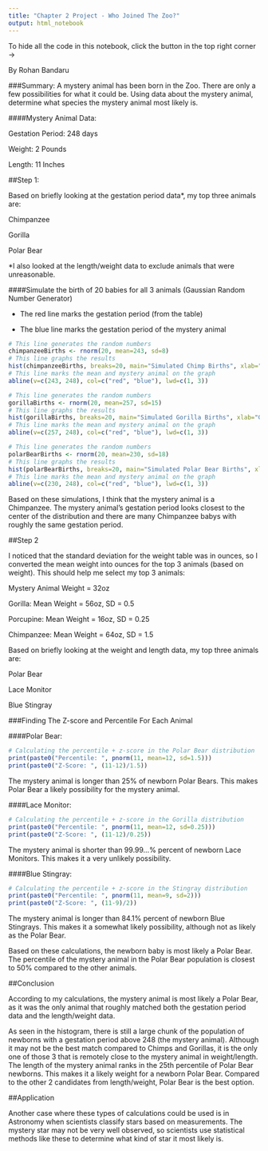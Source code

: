 ```yaml
---
title: "Chapter 2 Project - Who Joined The Zoo?"
output: html_notebook
---
```

To hide all the code in this notebook, click the button in the top right corner ->

By Rohan Bandaru


###Summary:
A mystery animal has been born in the Zoo. There are only a few possibilities for what it could be. Using data about the mystery animal, determine what species the mystery animal most likely is.


####Mystery Animal Data:

Gestation Period: 248 days 

Weight: 2 Pounds 

Length: 11 Inches 


##Step 1:

Based on briefly looking at the gestation period data*, my top three animals are:

Chimpanzee

Gorilla

Polar Bear

*I also looked at the length/weight data to exclude animals that were unreasonable.

####Simulate the birth of 20 babies for all 3 animals (Gaussian Random Number Generator)

- The red line marks the gestation period (from the table) \n

- The blue line marks the gestation period of the mystery animal \n

```r
# This line generates the random numbers
chimpanzeeBirths <- rnorm(20, mean=243, sd=8)
# This line graphs the results
hist(chimpanzeeBirths, breaks=20, main="Simulated Chimp Births", xlab="Gestation Period (days)", include.lowest=TRUE, xlim=c(220, 280))
# This line marks the mean and mystery animal on the graph
abline(v=c(243, 248), col=c("red", "blue"), lwd=c(1, 3))
```

```r
# This line generates the random numbers
gorillaBirths <- rnorm(20, mean=257, sd=15)
# This line graphs the results
hist(gorillaBirths, breaks=20, main="Simulated Gorilla Births", xlab="Gestation Period (days)", include.lowest=TRUE, xlim=c(200, 300))
# This line marks the mean and mystery animal on the graph
abline(v=c(257, 248), col=c("red", "blue"), lwd=c(1, 3))
```

```r
# This line generates the random numbers
polarBearBirths <- rnorm(20, mean=230, sd=18)
# This line graphs the results
hist(polarBearBirths, breaks=20, main="Simulated Polar Bear Births", xlab="Gestation Period (days)", include.lowest=TRUE, xlim=c(180, 280))
# This line marks the mean and mystery animal on the graph
abline(v=c(230, 248), col=c("red", "blue"), lwd=c(1, 3))
```

Based on these simulations, I think that the mystery animal is a Chimpanzee. The mystery animal's gestation period looks closest to the center of the distribution and there are many Chimpanzee babys with roughly the same gestation period. 


##Step 2

I noticed that the standard deviation for the weight table was in ounces, so I converted the mean weight into ounces for the top 3 animals (based on weight). This should help me select my top 3 animals:

Mystery Animal Weight = 32oz

Gorilla: Mean Weight = 56oz, SD = 0.5

Porcupine: Mean Weight = 16oz, SD = 0.25

Chimpanzee: Mean Weight = 64oz, SD = 1.5


Based on briefly looking at the weight and length data, my top three animals are:

Polar Bear

Lace Monitor

Blue Stingray



###Finding The Z-score and Percentile For Each Animal

####Polar Bear:
```r
# Calculating the percentile + z-score in the Polar Bear distribution
print(paste0("Percentile: ", pnorm(11, mean=12, sd=1.5)))
print(paste0("Z-Score: ", (11-12)/1.5))
```
The mystery animal is longer than 25% of newborn Polar Bears. This makes Polar Bear a likely possibility for the mystery animal. 

####Lace Monitor:
```r
# Calculating the percentile + z-score in the Gorilla distribution
print(paste0("Percentile: ", pnorm(11, mean=12, sd=0.25)))
print(paste0("Z-Score: ", (11-12)/0.25))
```
The mystery animal is shorter than 99.99...% percent of newborn Lace Monitors. This makes it a very unlikely possibility. 

####Blue Stingray:
```r
# Calculating the percentile + z-score in the Stingray distribution
print(paste0("Percentile: ", pnorm(11, mean=9, sd=2)))
print(paste0("Z-Score: ", (11-9)/2))
```
The mystery animal is longer than 84.1% percent of newborn Blue Stingrays. This makes it a somewhat likely possibility, although not as likely as the Polar Bear. 


Based on these calculations, the newborn baby is most likely a Polar Bear. The percentile of the mystery animal in the Polar Bear population is closest to 50% compared to the other animals. 


##Conclusion

According to my calculations, the mystery animal is most likely a Polar Bear, as it was the only animal that roughly matched both the gestation period data and the length/weight data.

As seen in the histogram, there is still a large chunk of the population of newborns with a gestation period above 248 (the mystery animal). Although it may not be the best match compared to Chimps and Gorillas, it is the only one of those 3 that is remotely close to the mystery animal in weight/length. The length of the mystery animal ranks in the 25th percentile of Polar Bear newborns. This makes it a likely weight for a newborn Polar Bear. Compared to the other 2 candidates from length/weight, Polar Bear is the best option.


##Application

Another case where these types of calculations could be used is in Astronomy when scientists classify stars based on measurements. The mystery star may not be very well observed, so scientists use statistical methods like these to determine what kind of star it most likely is. 